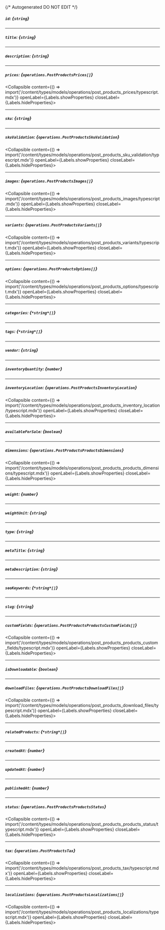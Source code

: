 {/* Autogenerated DO NOT EDIT  */}

##### `id`: *{`string`}*

---
##### `title`: *{`string`}*

---
##### `description`: *{`string`}*

---
##### `prices`: *{`operations.PostProductsPrices[]`}*
<Collapsible content={() => import('/content/types/models/operations/post_products_prices/typescript.mdx')} openLabel={Labels.showProperties} closeLabel={Labels.hideProperties}>
</Collapsible>

---
##### `sku`: *{`string`}*

---
##### `skuValidation`: *{`operations.PostProductsSkuValidation`}*
<Collapsible content={() => import('/content/types/models/operations/post_products_sku_validation/typescript.mdx')} openLabel={Labels.showProperties} closeLabel={Labels.hideProperties}>
</Collapsible>

---
##### `images`: *{`operations.PostProductsImages[]`}*
<Collapsible content={() => import('/content/types/models/operations/post_products_images/typescript.mdx')} openLabel={Labels.showProperties} closeLabel={Labels.hideProperties}>
</Collapsible>

---
##### `variants`: *{`operations.PostProductsVariants[]`}*
<Collapsible content={() => import('/content/types/models/operations/post_products_variants/typescript.mdx')} openLabel={Labels.showProperties} closeLabel={Labels.hideProperties}>
</Collapsible>

---
##### `options`: *{`operations.PostProductsOptions[]`}*
<Collapsible content={() => import('/content/types/models/operations/post_products_options/typescript.mdx')} openLabel={Labels.showProperties} closeLabel={Labels.hideProperties}>
</Collapsible>

---
##### `categories`: *{`*string*[]`}*

---
##### `tags`: *{`*string*[]`}*

---
##### `vendor`: *{`string`}*

---
##### `inventoryQuantity`: *{`number`}*

---
##### `inventoryLocation`: *{`operations.PostProductsInventoryLocation`}*
<Collapsible content={() => import('/content/types/models/operations/post_products_inventory_location/typescript.mdx')} openLabel={Labels.showProperties} closeLabel={Labels.hideProperties}>
</Collapsible>

---
##### `availableForSale`: *{`boolean`}*

---
##### `dimensions`: *{`operations.PostProductsProductsDimensions`}*
<Collapsible content={() => import('/content/types/models/operations/post_products_products_dimensions/typescript.mdx')} openLabel={Labels.showProperties} closeLabel={Labels.hideProperties}>
</Collapsible>

---
##### `weight`: *{`number`}*

---
##### `weightUnit`: *{`string`}*

---
##### `type`: *{`string`}*

---
##### `metaTitle`: *{`string`}*

---
##### `metaDescription`: *{`string`}*

---
##### `seoKeywords`: *{`*string*[]`}*

---
##### `slug`: *{`string`}*

---
##### `customFields`: *{`operations.PostProductsProductsCustomFields[]`}*
<Collapsible content={() => import('/content/types/models/operations/post_products_products_custom_fields/typescript.mdx')} openLabel={Labels.showProperties} closeLabel={Labels.hideProperties}>
</Collapsible>

---
##### `isDownloadable`: *{`boolean`}*

---
##### `downloadFiles`: *{`operations.PostProductsDownloadFiles[]`}*
<Collapsible content={() => import('/content/types/models/operations/post_products_download_files/typescript.mdx')} openLabel={Labels.showProperties} closeLabel={Labels.hideProperties}>
</Collapsible>

---
##### `relatedProducts`: *{`*string*[]`}*

---
##### `createdAt`: *{`number`}*

---
##### `updatedAt`: *{`number`}*

---
##### `publishedAt`: *{`number`}*

---
##### `status`: *{`operations.PostProductsProductsStatus`}*
<Collapsible content={() => import('/content/types/models/operations/post_products_products_status/typescript.mdx')} openLabel={Labels.showProperties} closeLabel={Labels.hideProperties}>
</Collapsible>

---
##### `tax`: *{`operations.PostProductsTax`}*
<Collapsible content={() => import('/content/types/models/operations/post_products_tax/typescript.mdx')} openLabel={Labels.showProperties} closeLabel={Labels.hideProperties}>
</Collapsible>

---
##### `localizations`: *{`operations.PostProductsLocalizations[]`}*
<Collapsible content={() => import('/content/types/models/operations/post_products_localizations/typescript.mdx')} openLabel={Labels.showProperties} closeLabel={Labels.hideProperties}>
</Collapsible>


